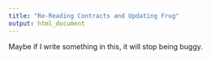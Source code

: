 ```yaml
---
title: "Re-Reading Contracts and Updating Frug"
output: html_document
---
```


Maybe if I write something in this, it will stop being buggy. 

